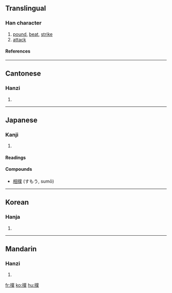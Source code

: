{{see|扑|攴}}

==Translingual==
===Han character===
{{Han char|rn=64|rad=手|as=12|sn=15|four=5203<sub>4</sub>|canj=手廿金人 (QTCO)}}
# [[pound]], [[beat]], [[strike]]
# [[attack]]
====References====
{{Han ref|kx=0457.020|dkj=12755|dj=0805.180|hdz=31956.040|uh=64B2|ud=25778|bh=BCB3|bd=48307}}

----
==Cantonese==
===Hanzi===
{{yue-hanzi|jyut=|y=pok3}}
# {{defn|Cantonese}}

----
==Japanese==
===Kanji===
{{ja-kanji|grade=c|rs=手12}}
# {{defn|Japanese}} 
====Readings====
{{ja-readings|on=[[ぼく]] (boku), [[はく]] (haku), [[ほく]] (hoku)|kun=[[うつ]] (utsu)}}

====Compounds====
* [[相撲]] (すもう, sumō)

----
==Korean==
===Hanja===
{{ko-hanja|hangeul=[[박]], [[복]]|eumhun=|rv=bak, bok|mr=pak, pok|y=pak, pok}}
# {{defn|Korean}}

----
==Mandarin==
===Hanzi===
{{cmn-hanzi|sim=扑|pin=[[pū]] ([[pu1]])|wg=p'u<sup>1</sup>}}
# {{defn|Mandarin}}

[[fr:撲]]
[[ko:撲]]
[[hu:撲]]